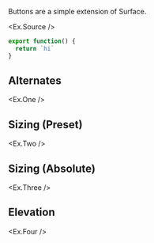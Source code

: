 
Buttons are a simple extension of Surface.

<Ex.Source />

```ts
export function() {
  return `hi`
}
```

## Alternates

<Ex.One />

## Sizing (Preset)

<Ex.Two />

## Sizing (Absolute)

<Ex.Three />

## Elevation

<Ex.Four />
